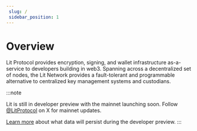 ```yaml
--- 
 slug: /
 sidebar_position: 1
---
```



# Overview

Lit Protocol provides encryption, signing, and wallet infrastructure as-a-service to developers building in web3. Spanning across a decentralized set of nodes, the Lit Network provides a fault-tolerant and programmable alternative to centralized key management systems and custodians. 

:::note

Lit is still in developer preview with the mainnet launching soon. Follow [@LitProtocol](https://twitter.com/litprotocol) on X for mainnet updates.

[Learn more](https://developer.litprotocol.com/v3/network/state-of-network) about what data will persist during the developer preview.
:::

<QuickStartSection title="Quick Start"></QuickStartSection>
<CoreConceptsSection title="Core Concepts"></CoreConceptsSection>
<LearnCodeSection title="Learn through Code"></LearnCodeSection>
<EcosystemSection title="Explore the Lit Ecosystem"></EcosystemSection>
